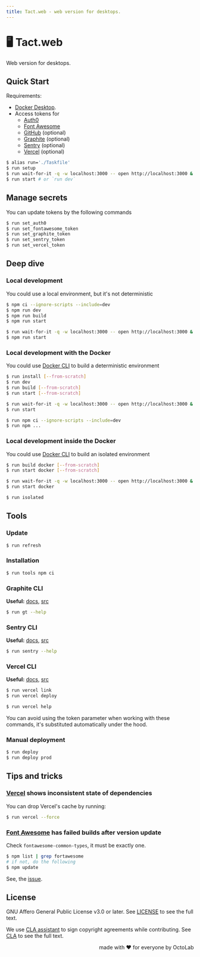 ```yaml
---
title: Tact.web - web version for desktops.
---
```


# 🖥️ Tact.web

Web version for desktops.

## Quick Start

Requirements:

- [Docker Desktop][Docker].
- Access tokens for
  - [Auth0][]
  - [Font Awesome][]
  - [GitHub][] (optional)
  - [Graphite][] (optional)
  - [Sentry][] (optional)
  - [Vercel][] (optional)

[Auth0]:          https://auth0.com/
[Docker]:         https://www.docker.com/products/docker-desktop/
[Font Awesome]:   https://fontawesome.com/
[GitHub]:         https://cli.github.com/
[Graphite]:       https://graphite.dev/
[Sentry]:         https://sentry.io/welcome/
[Vercel]:         https://vercel.com/

```bash
$ alias run='./Taskfile'
$ run setup
$ run wait-for-it -q -w localhost:3000 -- open http://localhost:3000 &
$ run start # or `run dev`
```

## Manage secrets

You can update tokens by the following commands

```bash
$ run set_auth0
$ run set_fontawesome_token
$ run set_graphite_token
$ run set_sentry_token
$ run set_vercel_token
```

## Deep dive

### Local development

You could use a local environment, but it's not deterministic

```bash
$ npm ci --ignore-scripts --include=dev
$ npm run dev
$ npm run build
$ npm run start

$ run wait-for-it -q -w localhost:3000 -- open http://localhost:3000 &
$ npm run start
```

### Local development with the Docker

You could use [Docker CLI][] to build a deterministic environment

```bash
$ run install [--from-scratch]
$ run dev
$ run build [--from-scratch]
$ run start [--from-scratch]

$ run wait-for-it -q -w localhost:3000 -- open http://localhost:3000 &
$ run start

$ run npm ci --ignore-scripts --include=dev
$ run npm ...
```

### Local development inside the Docker

You could use [Docker CLI][] to build an isolated environment

```bash
$ run build docker [--from-scratch]
$ run start docker [--from-scratch]

$ run wait-for-it -q -w localhost:3000 -- open http://localhost:3000 &
$ run start docker

$ run isolated
```

## Tools

### Update

```bash
$ run refresh
```

### Installation

```bash
$ run tools npm ci
```

### Graphite CLI
**Useful:** [docs][Graphite CLI], [src](https://github.com/withgraphite/graphite-cli)

```bash
$ run gt --help
```

### Sentry CLI
**Useful:** [docs][Sentry CLI], [src](https://github.com/getsentry/sentry-cli)

```bash
$ run sentry --help
```

### Vercel CLI
**Useful:** [docs][Vercel CLI], [src](https://github.com/vercel/vercel)

```bash
$ run vercel link
$ run vercel deploy

$ run vercel help
```

You can avoid using the token parameter when working with these commands,
it's substituted automatically under the hood.

[Docker CLI]:       https://docs.docker.com/engine/reference/commandline/cli/
[Graphite CLI]:     https://graphite.dev/docs/graphite-cli
[Sentry CLI]:       https://docs.sentry.io/product/cli/
[Vercel CLI]:       https://vercel.com/docs/cli

### Manual deployment

```bash
$ run deploy
$ run deploy prod
```

## Tips and tricks

### [Vercel][] shows inconsistent state of dependencies

You can drop Vercel's cache by running:

```bash
$ run vercel --force
```

### [Font Awesome][] has failed builds after version update

Check `fontawesome-common-types`, it must be exactly one.

```bash
$ npm list | grep fortawesome
# if not, do the following
$ npm update
```

See, the [issue](https://github.com/FortAwesome/react-fontawesome/issues/366#issuecomment-1317268246).

## License

GNU Affero General Public License v3.0 or later.
See [LICENSE](LICENSE) to see the full text.

We use [CLA assistant][] to sign copyright agreements while contributing.
See [CLA][] to see the full text.

[CLA]:                https://gist.github.com/kamilsk/44221b6834a6cdc273b5e3411224f8be
[CLA assistant]:      https://cla-assistant.io/tact-app/web
[CLA assistant.src]:  https://github.com/cla-assistant/cla-assistant

<p align="right">made with ❤️ for everyone by OctoLab</p>
